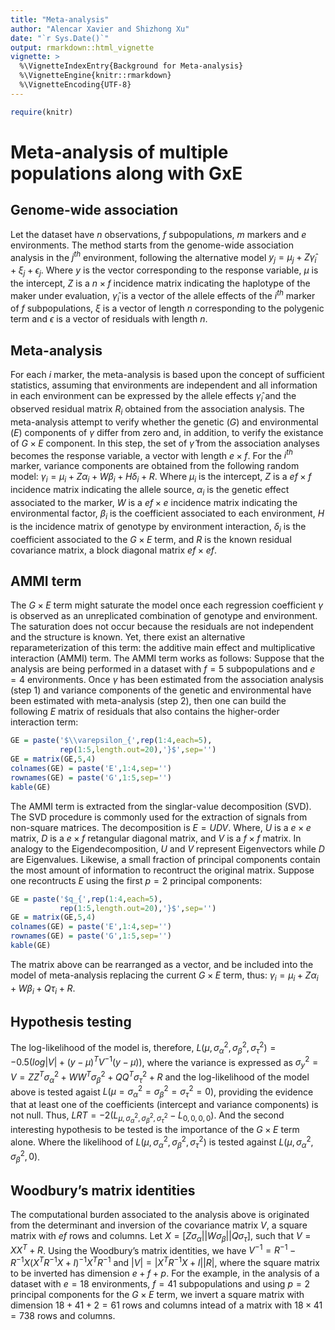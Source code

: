---
title: "Meta-analysis"
author: "Alencar Xavier and Shizhong Xu"
date: "`r Sys.Date()`"
output: rmarkdown::html_vignette
vignette: >
  %\VignetteIndexEntry{Background for Meta-analysis}
  %\VignetteEngine{knitr::rmarkdown}
  %\VignetteEncoding{UTF-8}
---
```{r,echo=FALSE,message=F,comment=F,warning=F}
require(knitr)
```

# Meta-analysis of multiple populations along with GxE

## Genome-wide association

Let the dataset have $n$ observations, $f$ subpopulations, $m$ markers and $e$ environments. The method starts from the genome-wide association analysis in the $j^{th}$ environment, following the alternative model $y_j = \mu_j + Z\hat{\gamma}_i + \xi_j + \epsilon_j$. Where $y$ is the vector corresponding to the response variable, $\mu$ is the intercept, $Z$ is a $n\times f$ incidence matrix indicating the haplotype of the maker under evaluation, $\hat{\gamma}_i$ is a vector of the allele effects of the $i^{th}$ marker of $f$ subpopulations, $\xi$ is a vector of length $n$ corresponding to the polygenic term and $\epsilon$ is a vector of residuals with length $n$.

## Meta-analysis

For each $i$ marker, the meta-analysis is based upon the concept of sufficient statistics, assuming that environments are independent and all information in each environment can be expressed by the allele effects $\hat{\gamma}_i$ and the observed residual matrix $R_i$ obtained from the association analysis. The meta-analysis attempt to verify whether the genetic ($G$) and environmental ($E$) components of $\gamma$ differ from zero and, in addition, to verify the existance of $G\times E$ component. In this step, the set of $\hat{\gamma}$ from the association analyses becomes the response variable, a vector with length $e\times f$. For the $i^{th}$ marker, variance components are obtained from the following random model: $\gamma_i = \mu_i + Z\alpha_i + W\beta_i + H\delta_i + R$. Where $\mu_i$ is the intercept, $Z$ is a $ef\times f$ incidence matrix indicating the allele source, $\alpha_i$ is the genetic effect associated to the marker, $W$ is a $ef\times e$ incidence matrix indicating the environmental factor, $\beta_i$ is the coefficient associated to each environment, $H$ is the incidence matrix of genotype by environment interaction, $\delta_i$ is the coefficient associated to the $G\times E$ term, and $R$ is the known residual covariance matrix, a block diagonal matrix $ef\times ef$.

## AMMI term

The $G\times E$ term might saturate the model once each regression coefficient $\gamma$ is observed as an unreplicated combination of genotype and environment. The saturation does not occur because the residuals are not independent and the structure is known. Yet, there exist an alternative reparameterization of this term: the additive main effect and multiplicative interaction (AMMI) term. The AMMI term works as follows: Suppose that the analysis are being performed in a dataset with $f=5$ subpopulations and $e=4$ environments. Once $\gamma$ has been estimated from the association analysis (step 1) and variance components of the genetic and environmental have been estimated with meta-analysis (step 2), then one can build the following $E$ matrix of residuals that also contains the higher-order interaction term:

```{r, echo=FALSE}
GE = paste('$\\varepsilon_{',rep(1:4,each=5),
           rep(1:5,length.out=20),'}$',sep='')
GE = matrix(GE,5,4)
colnames(GE) = paste('E',1:4,sep='')
rownames(GE) = paste('G',1:5,sep='')
kable(GE)
```

The AMMI term is extracted from the singlar-value decomposition (SVD). The SVD procedure is commonly used for the extraction of signals from non-square matrices. The decomposition is $E = UDV$. Where, $U$ is a $e\times e$ matrix, $D$ is a $e\times f$ retangular diagonal matrix, and $V$ is a $f\times f$ matrix. In analogy to the Eigendecomposition, $U$ and $V$ represent Eigenvectors while $D$ are Eigenvalues. Likewise, a small fraction of principal components contain the most amount of information to recontruct the original matrix. Suppose one recontructs $E$ using the first $p=2$ principal components:

```{r, echo=FALSE}
GE = paste('$q_{',rep(1:4,each=5),
           rep(1:5,length.out=20),'}$',sep='')
GE = matrix(GE,5,4)
colnames(GE) = paste('E',1:4,sep='')
rownames(GE) = paste('G',1:5,sep='')
kable(GE)
```

The matrix above can be rearranged as a vector, and be included into the model of meta-analysis replacing the current $G\times E$ term, thus: $\gamma_i = \mu_i + Z\alpha_i + W\beta_i + Q\tau_i + R$.

## Hypothesis testing

The log-likelihood of the model is, therefore, $L(\mu,\sigma^2_\alpha,\sigma^2_\beta,\sigma^2_\tau) = -0.5( log|V|+(y-\mu)^TV^{-1}(y-\mu) )$, where the variance is expressed as $\sigma^2_y = V = ZZ^T\sigma^2_\alpha + WW^T\sigma^2_\beta + QQ^T\sigma^2_\tau + R$ and the log-likelihood of the model above is tested agaist $L(\mu=\sigma^2_\alpha=\sigma^2_\beta=\sigma^2_\tau=0)$, providing the evidence that at least one of the coefficients (intercept and variance components) is not null. Thus, $LRT = -2(L_{\mu,\sigma^2_\alpha,\sigma^2_\beta,\sigma^2_\tau}-L_{0,0,0,0})$. And the second interesting hypothesis to be tested is the importance of the $G\times E$ term alone. Where the likelihood of $L(\mu,\sigma^2_\alpha,\sigma^2_\beta,\sigma^2_\tau)$ is tested against $L(\mu,\sigma^2_\alpha,\sigma^2_\beta,0)$.

## Woodbury's matrix identities

The computational burden associated to the analysis above is originated from the determinant and inversion of the covariance matrix $V$, a square matrix with $ef$ rows and columns. Let $X=[Z\sigma_\alpha || W\sigma_\beta || Q\sigma_\tau]$, such that $V = XX^T+R$. Using the Woodbury's matrix identities, we have $V^{-1} = R^{-1}-R^{-1}X(X^TR^{-1}X+I)^{-1}X^TR^{-1}$ and $|V| = |X^TR^{-1}X+I||R|$, where the square matrix to be inverted has dimension $e+f+p$. For the example, in the analysis of a dataset with $e=18$ environments, $f=41$ subpopulations and using $p=2$ principal components for the $G\times E$ term, we invert a square matrix with dimension $18+41+2=61$ rows and columns intead of a matrix with $18\times 41=738$ rows and columns.